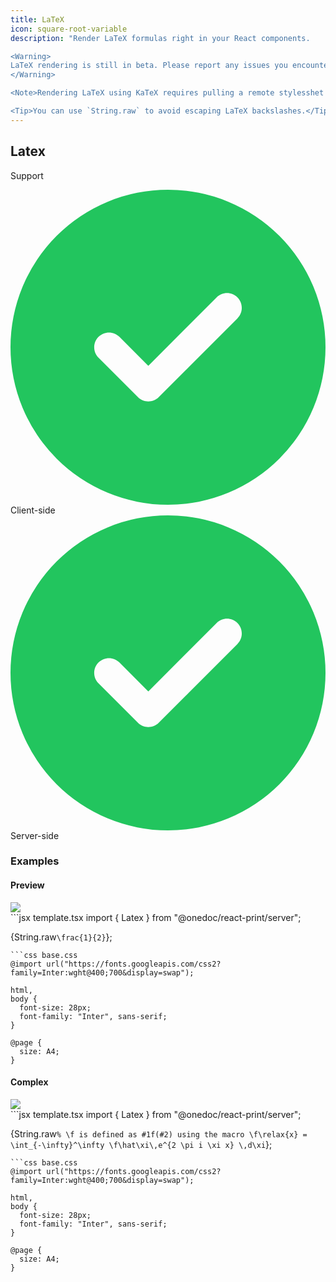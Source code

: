 ```yaml
---
title: LaTeX
icon: square-root-variable
description: "Render LaTeX formulas right in your React components.

<Warning>
LaTeX rendering is still in beta. Please report any issues you encounter on our [Discord](https://discord.com/invite/uRJE6e2rgr).
</Warning>

<Note>Rendering LaTeX using KaTeX requires pulling a remote stylesshet hosted by jsdelivr. This is done to prevent the styles from being purged.</Note>

<Tip>You can use `String.raw` to avoid escaping LaTeX backslashes.</Tip>"
---
```


## Latex

Support

<div style={{
    display: "grid",
    gridTemplateColumns: "repeat(2, 1fr)",
    gap: "0.5rem",
  }}><div className="flex items-center p-3 border rounded-md border-gray-700" style={{borderColor: '#374151'}}><svg xmlns="http://www.w3.org/2000/svg" className="h-5 w-5 mr-2" viewBox="0 0 512 512"><path fill="#22c55e" d="M256 512A256 256 0 1 0 256 0a256 256 0 1 0 0 512zM369 209L241 337c-9.4 9.4-24.6 9.4-33.9 0l-64-64c-9.4-9.4-9.4-24.6 0-33.9s24.6-9.4 33.9 0l47 47L335 175c9.4-9.4 24.6-9.4 33.9 0s9.4 24.6 0 33.9z"/></svg><span>Client-side</span></div><div className="flex items-center p-3 border rounded-md" style={{borderColor: '#374151'}}><svg xmlns="http://www.w3.org/2000/svg" className="h-5 w-5 mr-2" viewBox="0 0 512 512"><path fill="#22c55e" d="M256 512A256 256 0 1 0 256 0a256 256 0 1 0 0 512zM369 209L241 337c-9.4 9.4-24.6 9.4-33.9 0l-64-64c-9.4-9.4-9.4-24.6 0-33.9s24.6-9.4 33.9 0l47 47L335 175c9.4-9.4 24.6-9.4 33.9 0s9.4 24.6 0 33.9z"/></svg><span>Server-side</span></div></div>

### Examples

#### Preview

<Frame type="glass"><img src="../images/previews/latex-83ad6403/document.1.jpg" style={{ maxHeight: '400px', borderRadius: "0.25rem", overflow: "hidden" }} /></Frame>

<div style={{paddingTop: "1rem", paddingBottom: "1rem"}}><CodeGroup>
```jsx template.tsx
import { Latex } from "@onedoc/react-print/server";

<Latex>{String.raw`\frac{1}{2}`}</Latex>;

```
```css base.css
@import url("https://fonts.googleapis.com/css2?family=Inter:wght@400;700&display=swap");

html,
body {
  font-size: 28px;
  font-family: "Inter", sans-serif;
}

@page {
  size: A4;
}

```
</CodeGroup></div>

#### Complex

<Frame type="glass"><img src="../images/previews/latex-7a00ed36/document.1.jpg" style={{ maxHeight: '400px', borderRadius: "0.25rem", overflow: "hidden" }} /></Frame>

<div style={{paddingTop: "1rem", paddingBottom: "1rem"}}><CodeGroup>
```jsx template.tsx
import { Latex } from "@onedoc/react-print/server";

<Latex>{String.raw`% \f is defined as #1f(#2) using the macro
\f\relax{x} = \int_{-\infty}^\infty
    \f\hat\xi\,e^{2 \pi i \xi x}
    \,d\xi`}</Latex>;

```
```css base.css
@import url("https://fonts.googleapis.com/css2?family=Inter:wght@400;700&display=swap");

html,
body {
  font-size: 28px;
  font-family: "Inter", sans-serif;
}

@page {
  size: A4;
}

```
</CodeGroup></div>

